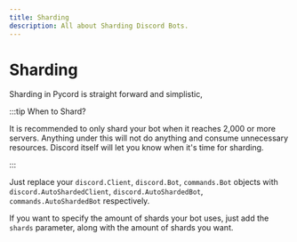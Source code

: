 ```yaml
---
title: Sharding
description: All about Sharding Discord Bots.
---
```


# Sharding
Sharding in Pycord is straight forward and simplistic,

:::tip When to Shard?

It is recommended to only shard your bot when it reaches 2,000 or more servers. Anything under this will not do anything and consume unnecessary resources. 
Discord itself will let you know when it's time for sharding. 

:::

Just replace your `discord.Client`, `discord.Bot`, `commands.Bot` objects
with `discord.AutoShardedClient`, `discord.AutoShardedBot`, `commands.AutoShardedBot` respectively.

If you want to specify the amount of shards your bot uses, 
just add the `shards` parameter, along with the amount of shards you want.